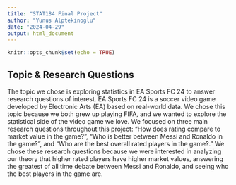 ```yaml
---
title: "STAT184 Final Project"
author: "Yunus Alptekinoglu"
date: "2024-04-29"
output: html_document
---
```


```r
knitr::opts_chunk$set(echo = TRUE)
```

## Topic & Research Questions

The topic we chose is exploring statistics in EA Sports FC 24 to answer research questions of interest. EA Sports FC 24 is a soccer video game developed by Electronic Arts (EA) based on real-world data. We chose this topic because we both grew up playing FIFA, and we wanted to explore the statistical side of the video game we love. We focused on three main research questions throughout this project: "How does rating compare to market value in the game?", "Who is better between Messi and Ronaldo in the game?", and "Who are the best overall rated players in the game?." We chose these research questions because we were interested in analyzing our theory that higher rated players have higher market values, answering the greatest of all time debate between Messi and Ronaldo, and seeing who the best players in the game are.


